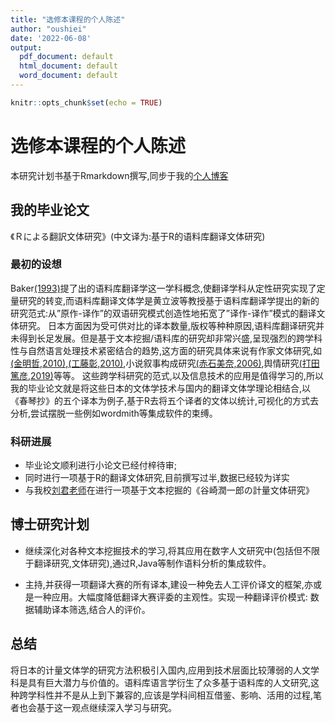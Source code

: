 ```yaml
---
title: "选修本课程的个人陈述"
author: "oushiei"
date: '2022-06-08'
output:
  pdf_document: default
  html_document: default
  word_document: default
---
```


```r
knitr::opts_chunk$set(echo = TRUE)
```

# 选修本课程的个人陈述

本研究计划书基于Rmarkdown撰写,同步于我的[个人博客](https://oushiei.netlify.app/)

## 我的毕业论文

《Ｒによる翻訳文体研究》(中文译为:基于R的语料库翻译文体研究)

### 最初的设想

Baker[(1993)](https://www.bing.com/search?q=Corpus+Linguistics+and+Translation+Studies+%E2%80%94+Implications+and+Applications&qs=n&form=QBRE&sp=-1&pq=&sc=0-0&sk=&cvid=3181E4590024439A9783249BD00EBF33)提了出的语料库翻译学这一学科概念,使翻译学科从定性研究实现了定量研究的转变,而语料库翻译文体学是黄立波等教授基于语料库翻译学提出的新的研究范式:从"原作-译作"的双语研究模式创造性地拓宽了"译作-译作"模式的翻译文体研究。 日本方面因为受可供对比的译本数量,版权等种种原因,语料库翻译研究并未得到长足发展。但是基于文本挖掘/语料库的研究却非常兴盛,呈现强烈的跨学科性与自然语言处理技术紧密结合的趋势,这方面的研究具体来说有作家文体研究,如[(金明哲,2010)](https://www.cis.doshisha.ac.jp/staff/jin/),[(工藤彰,2010)](https://cir.nii.ac.jp/crid/1390282679401094016),小说叙事构成研究[(赤石美奈,2006)](https://cir.nii.ac.jp/crid/1390282680082974080),舆情研究[(打田篤彦,2019)](https://cir.nii.ac.jp/crid/1390285697600187520)等等。 这些跨学科研究的范式,以及信息技术的应用是值得学习的,所以我的毕业论文就是将这些日本的文体学技术与国内的翻译文体学理论相结合,以《春琴抄》的五个译本为例子,基于R去将五个译者的文体以统计,可视化的方式去分析,尝试摆脱一些例如wordmith等集成软件的束缚。

### 科研进展

-   毕业论文顺利进行小论文已经付梓待审;
-   同时进行一项基于R的翻译文体研究,目前撰写过半,数据已经较为详实
-   与我校[刘君老师](https://fls.gxu.edu.cn/info/1064/2382.htm)在进行一项基于文本挖掘的《谷崎潤一郎の計量文体研究》

## 博士研究计划

-   继续深化对各种文本挖掘技术的学习,将其应用在数字人文研究中(包括但不限于翻译研究,文体研究),通过R,Java等制作语料分析的集成软件。

-   主持,并获得一项翻译大赛的所有译本,建设一种免去人工评价译文的框架,亦或是一种应用。大幅度降低翻译大赛评委的主观性。实现一种翻译评价模式: 数据辅助译本筛选,结合人的评价。

## 总结

将日本的计量文体学的研究方法积极引入国内,应用到技术层面比较薄弱的人文学科是具有巨大潜力与价值的。语料库语言学衍生了众多基于语料库的人文研究,这种跨学科性并不是从上到下兼容的,应该是学科间相互借鉴、影响、活用的过程,笔者也会基于这一观点继续深入学习与研究。
